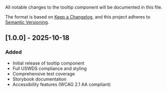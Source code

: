 
<Meta title="Feedback/Tooltip/Changelog" />

All notable changes to the tooltip component will be documented in this file.

The format is based on [Keep a Changelog](https://keepachangelog.com/en/1.0.0/),
and this project adheres to [Semantic Versioning](https://semver.org/spec/v2.0.0.html).

## [1.0.0] - 2025-10-18

### Added

- Initial release of tooltip component
- Full USWDS compliance and styling
- Comprehensive test coverage
- Storybook documentation
- Accessibility features (WCAG 2.1 AA compliant)
